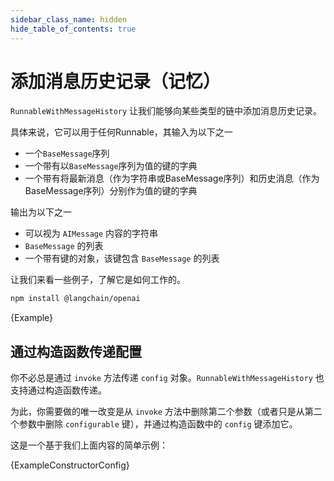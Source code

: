 ```yaml
---
sidebar_class_name: hidden
hide_table_of_contents: true
---
```


# 添加消息历史记录（记忆）

`RunnableWithMessageHistory` 让我们能够向某些类型的链中添加消息历史记录。

具体来说，它可以用于任何Runnable，其输入为以下之一

- 一个`BaseMessage`序列
- 一个带有以`BaseMessage`序列为值的键的字典
- 一个带有将最新消息（作为字符串或BaseMessage序列）和历史消息（作为BaseMessage序列）分别作为值的键的字典

输出为以下之一

- 可以视为 `AIMessage` 内容的字符串
- `BaseMessage` 的列表
- 一个带有键的对象，该键包含 `BaseMessage` 的列表

让我们来看一些例子，了解它是如何工作的。


<IntegrationInstallTooltip></IntegrationInstallTooltip>

```bash npm2yarn
npm install @langchain/openai
```

<CodeBlock language="typescript">{Example}</CodeBlock>

## 通过构造函数传递配置

你不必总是通过 `invoke` 方法传递 `config` 对象。`RunnableWithMessageHistory` 也支持通过构造函数传递。

为此，你需要做的唯一改变是从 `invoke` 方法中删除第二个参数（或者只是从第二个参数中删除 `configurable` 键），并通过构造函数中的 `config` 键添加它。

这是一个基于我们上面内容的简单示例：

<CodeBlock language="typescript">{ExampleConstructorConfig}</CodeBlock>


